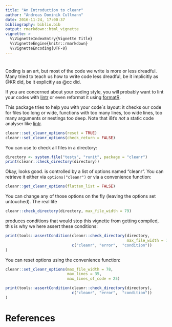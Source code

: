 ```yaml
---
title: "An Introduction to cleanr"
author: "Andreas Dominik Cullmann"
date: 2016-11-24, 17:00:37
bibliography: biblio.bib
output: rmarkdown::html_vignette
vignette: >
  %\VignetteIndexEntry{Vignette Title}
  %\VignetteEngine{knitr::rmarkdown}
  %\VignetteEncoding{UTF-8}
---
```

# 
Coding is an art, but most of the code we write is more or less dreadful.
Many tried to teach us how to write code less dreadful, be it implicitly as
@KR did,
be it explicitly as
@cc
did.

If you are concerned about your coding style, you will probably want to lint 
your codes with [lintr]( https://CRAN.R-project.org/package=lintr) or even 
reformat it using [formatR](https://CRAN.R-project.org/package=formatR).

This package tries to help you with your code`s layout:
it checks our code for files too long or wide, functions with too
many lines, too wide lines, too many arguments or nestings too deep.
Note that i&szlig;t's *not* a static code analyser like 
[lintr]( https://CRAN.R-project.org/package=lintr).


```r
cleanr::set_cleanr_options(reset = TRUE)
cleanr::set_cleanr_options(check_return = FALSE)

```
You can use \pkg{cleanr} to check all files in a directory:
```r
directory <- system.file("tests", "runit", package = "cleanr")
print(cleanr::check_directory(directory))
```
Okay, looks good.
\pkg{cleanr} is controlled by a list of options named "cleanr". You can retrieve 
it either via ```options("cleanr")``` or via a convenience function:
```r
cleanr::get_cleanr_options(flatten_list = FALSE)
```
You can change any of those options on the fly (leaving the options set 
                                                untouched). 
The real life
```r
cleanr::check_directory(directory, max_file_width = 79)
```
produces conditions that would stop this vignette from getting compiled, this is
why we here assert these conditions:

```r
print(tools::assertCondition(cleanr::check_directory(directory, 
                                                     max_file_width = 79), 
                             c("cleanr", "error",  "condition"))
)
```
You can reset options using the convenience function:
```r
cleanr::set_cleanr_options(max_file_width = 78, 
                           max_lines = 35,
                           max_lines_of_code = 25)
```
```r
print(tools::assertCondition(cleanr::check_directory(directory), 
                             c("cleanr", "error",  "condition"))
)
```

# References
